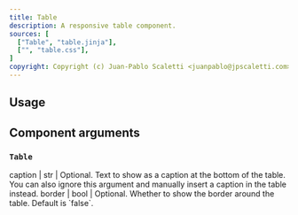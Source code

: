 ```yaml
---
title: Table
description: A responsive table component.
sources: [
  ["Table", "table.jinja"],
  ["", "table.css"],
]
copyright: Copyright (c) Juan-Pablo Scaletti <juanpablo@jpscaletti.com>
---
```


## Usage

<Example name="ex.Table"/>


## Component arguments

### `Table`

<Arguments>
  caption | str  | Optional. Text to show as a caption at the bottom of the table. You can also ignore this argument and manually insert a caption in the table instead.
  border  | bool | Optional. Whether to show the border around the table. Default is `false`.
</Arguments>


<Sources />
